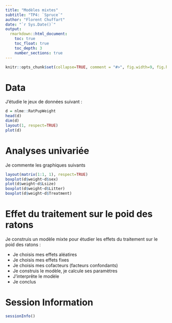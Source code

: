 ```yaml
---
title: "Modèles mixtes"
subtitle: "TP4: `Spruce`"
author: "Florent Chuffart"
date: "`r Sys.Date()`"
output: 
  rmarkdown::html_document:
    toc: true
    toc_float: true
    toc_depth: 3
    number_sections: true
---
```



```r
knitr::opts_chunk$set(collapse=TRUE, comment = "#>", fig.width=9, fig.height=6, eval=TRUE, echo=TRUE, results="verbatim", warning=FALSE)
```
# Data

J’étudie le jeux de données suivant : 

```r
d = nlme::RatPupWeight
head(d)
dim(d)
layout(1, respect=TRUE)
plot(d)
```

# Analyses univariée

Je commente les graphiques suivants

```r
layout(matrix(1:1, 1), respect=TRUE)
boxplot(d$weight~d$sex)
plot(d$weight~d$Lsize)
boxplot(d$weight~d$Litter)
boxplot(d$weight~d$Treatment)
```


# Effet du traitement sur le poid des ratons

Je construis un modèle mixte pour étudier les effets du traitement sur le poid des ratons : 

  - Je choisis mes effets aléatires
  - Je choisis mes effets fixes
  - Je choisis mes cofacteurs (facteurs confondants)
  - Je construis le modèle, je calcule ses paramètres
  - J’interprête le modèle
  - Je conclus


# Session Information

```r
sessionInfo()
```

